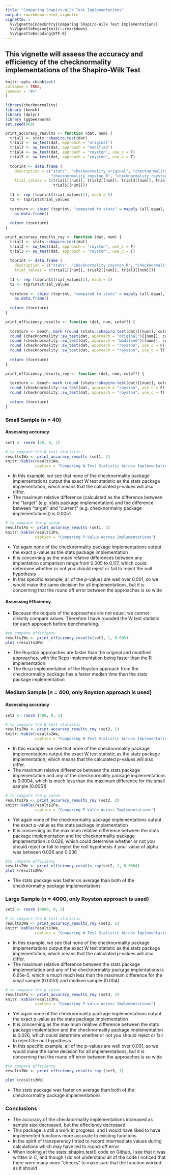 ```yaml
---
title: "Comparing Shapiro-Wilk Test Implementations"
output: rmarkdown::html_vignette
vignette: >
  %\VignetteIndexEntry{Comparing Shapiro-Wilk Test Implementations}
  %\VignetteEngine{knitr::rmarkdown}
  %\VignetteEncoding{UTF-8}
---
```


## This vignette will assess the accuracy and efficiency of the checknormality implementations of the Shapiro-Wilk Test
  
```r
knitr::opts_chunk$set(
collapse = TRUE,
comment = "#>"
)
```

```r
library(checknormality)
library (bench)
library (dplyr)
library (ggbeeswarm)
set.seed(800)

print_accuracy_results <- function (dat, num) {
  trial1 <- stats::shapiro.test(dat)
  trial2 <- sw_test(dat, approach = "original")
  trial3 <- sw_test(dat, approach = "modified")
  trial4 <- sw_test(dat, approach = "royston", use_c = F)
  trial5 <- sw_test(dat, approach = "royston", use_c = T)
  
  toprint <- data.frame (
    description = c("stats", "checknormality_original", "checknormality_modified",
                    "checknormality_royston_R", "checknormality_royston_Rcpp"),
    trial_values = c(trial1[[num]], trial2[[num]], trial3[[num]], trial4[[num]], 
                     trial5[[num]])) 
  
  t1 <- rep (toprint$trial_values[1], each = 5)
  t2 <- toprint$trial_values
  
  toreturn <- cbind (toprint, "compared to stats" = mapply (all.equal, t1, t2)) %>%
    as.data.frame() 
  
  return (toreturn)
}

print_accuracy_results_roy <- function (dat, num) {
  trial1 <- stats::shapiro.test(dat)
  trial2 <- sw_test(dat, approach = "royston", use_c = F)
  trial3 <- sw_test(dat, approach = "royston", use_c = T)
  
  toprint <- data.frame (
    description = c("stats", "checknormality_royston_R", "checknormality_royston_Rcpp"),
    trial_values = c(trial1[[num]], trial2[[num]], trial3[[num]])) 
  
  t1 <- rep (toprint$trial_values[1], each = 3)
  t2 <- toprint$trial_values
  
  toreturn <- cbind (toprint, "compared to stats" = mapply (all.equal, t1, t2)) %>%
    as.data.frame() 
  
  return (toreturn)
}

print_efficiency_results <- function (dat, num, cutoff) {
  
  toreturn <- bench::mark (round (stats::shapiro.test(dat)[[num]], cutoff),
  round (checknormality::sw_test(dat, approach = "original")[[num]], cutoff),
  round (checknormality::sw_test(dat, approach = "modified")[[num]], cutoff),
  round (checknormality::sw_test(dat, approach = "royston", use_c = F)[[num]], cutoff),
  round (checknormality::sw_test(dat, approach = "royston", use_c = T)[[num]], cutoff))
  
  return (toreturn)
}

print_efficiency_results_roy <- function (dat, num, cutoff) {
  
  toreturn <- bench::mark (round (stats::shapiro.test(dat)[[num]], cutoff),
  round (checknormality::sw_test(dat, approach = "royston", use_c = F)[[num]], cutoff),
  round (checknormality::sw_test(dat, approach = "royston", use_c = T)[[num]], cutoff))
  
  return (toreturn)
}
```

### Small Sample (n = 40)
#### Assessing accuracy
``` r
set1 <- rnorm (40, 0, 1)

# to compare the W test statistic
results1Wa <- print_accuracy_results (set1, 1)
knitr::kable(results1Wa,
             caption = "Comparing W Test Statistic Across Implementations")

```

- In this example, we see that none of the checknormality package implementations 
output the exact W test statistic as the stats package implementation, 
which means that the calculated p-values will also differ. 
- The maximum relative difference (calculated as the difference between the 
"target" (e.g. stats package implementation) and the difference between "target"
and "current" (e.g. checknormality package implementations)) is 0.0051

``` r
# to compare the p value
results1Pa <- print_accuracy_results (set1, 2)
knitr::kable(results1Pa,
             caption = "Comparing P-Value Across Implementations")
```
- Yet again none of the checknormality package implementations output the exact 
p-value as the stats package implementation
- It is concerning as the mean relative differences between any implentation 
comparison range from 0.005 to 0.117, which could determine whether or not you 
should reject or fail to reject the null hypothesis
- In this specific example, all of the p-values are well over 0.001, so we would
make the same decision for all implementations, but it is concerning that the 
round off error between the approaches is so wide


#### Assessing Efficiency
- Because the outputs of the approaches are not equal, we cannot directly 
compare values. Therefore I have rounded the W test statistic for each approach 
before benchmarking.
```r
#to compare efficiency
results1We <- print_efficiency_results(set1, 1, 0.005)
plot (results1We)
```
- The Royston approaches are faster than the original and modified approaches, 
with the Rcpp implementation being faster than the R implementation
- The Rccp implementation of the Royston approach from the checknormality 
package has a faster median time than the stats package implementation


### Medium Sample (n = 400, only Royston approach is used)
#### Assessing accuracy
``` r
set2 <- rnorm (400, 0, 1)

# to compare the W test statistic
results2Wa <- print_accuracy_results_roy (set2, 1)
knitr::kable(results2Wa,
             caption = "Comparing W Test Statistic Across Implementations")

```
- In this example, we see that none of the checknormality package 
implementations output the exact W test statistic as the stats package 
implementation, which means that the calculated p-values will also differ. 
- The maximum relative difference between the stats package implementation and 
any of the checknormality package implementations is 0.0004, which is much less
than the maximum difference for the small sample (0.0051)

``` r
# to compare the p value
results2Pa <- print_accuracy_results_roy (set2, 2)
knitr::kable(results2Pa,
             caption = "Comparing P-Value Across Implementations")
```
- Yet again none of the checknormality package implementations output the exact
p-value as the stats package implementation
- It is concerning as the maximum relative difference between the stats package 
implementation and the checknormality package implementation is 0.026, which could
determine whether or not you should reject or fail to reject the null hypothesis
if your value of alpha was between 0.026 and 0.036

```r
#to compare efficiency
results2We <- print_efficiency_results_roy(set2, 1, 0.0004)
plot (results2We)


```
- The stats package was faster on average than both of the checknormality 
package implementations

### Large Sample (n = 4000, only Royston approach is used)
``` r
set3 <- rnorm (4000, 0, 1)

# to compare the W test statistic
results3Wa <- print_accuracy_results_roy (set3, 1)
knitr::kable(results3Wa,
             caption = "Comparing W Test Statistic Across Implementations")

```
- In this example, we see that none of the checknormality package implementations 
output the exact W test statistic as the stats package implementation, 
which means that the calculated p-values will also differ. 
- The maximum relative difference between the stats package implementation and 
any of the checknormality package implentations is 6.65e-5, which is much much 
less than the maximum difference for the small sample (0.0051) and medium 
sample (0.004)

``` r
# to compare the p value
results3Pa <- print_accuracy_results_roy (set3, 2)
knitr::kable(results3Pa,
             caption = "Comparing P-Value Across Implementations")
```

- Yet again none of the checknormality package implementations output the exact 
p-value as the stats package implementation
- It is concerning as the maximum relative difference between the stats package 
implemtation and the checknormality package implementation is 0.026, which could
determine whether or not you should reject or fail to reject the null hypothesis 
- In this specific example, all of the p-values are well over 0.001, so we would
make the same decision for all implementations, but it is concerning that the 
round off error between the approaches is so wide

```r
#to compare efficiency
results3We <- print_efficiency_results_roy (set3, 1)

plot (results3We)
```
- The stats package was faster on average than both of the checknormality 
package implementations

### Conclusions
- The accuracy of the checknormality implementations increased as sample size 
decreased, but the effeciency decreased
- This package is still a work in progress, and I would have liked to have 
implemented functions more accurate to existing functions
- In the spirit of transparency I tried to record intermediate values during 
calculations which may have led to round-off error
- When looking at the stats::shapiro.test() code on Github, I see that it was 
written in C, and though I do not understand all of the code I noticed that 
there were many more "checks" to make sure that the function worked as it should
